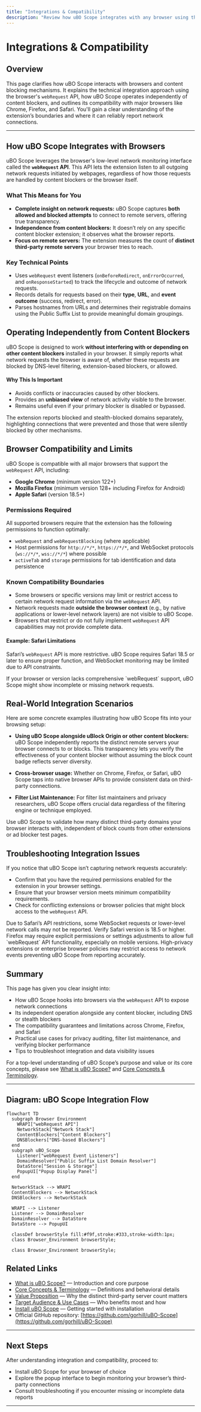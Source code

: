 ```yaml
---
title: "Integrations & Compatibility"
description: "Review how uBO Scope integrates with any browser using the webRequest API, works independently of which content blocker is installed, and supports major browsers including Chrome, Firefox, and Safari. Understand compatibility limits and where integration boundaries exist."
---
```


# Integrations & Compatibility

## Overview

This page clarifies how uBO Scope interacts with browsers and content blocking mechanisms. It explains the technical integration approach using the browser's `webRequest` API, how uBO Scope operates independently of content blockers, and outlines its compatibility with major browsers like Chrome, Firefox, and Safari. You'll gain a clear understanding of the extension’s boundaries and where it can reliably report network connections.

---

## How uBO Scope Integrates with Browsers

uBO Scope leverages the browser's low-level network monitoring interface called the **`webRequest` API**. This API lets the extension listen to all outgoing network requests initiated by webpages, regardless of how those requests are handled by content blockers or the browser itself.

### What This Means for You
- **Complete insight on network requests:** uBO Scope captures **both allowed and blocked attempts** to connect to remote servers, offering true transparency.
- **Independence from content blockers:** It doesn’t rely on any specific content blocker extension; it observes what the browser reports.
- **Focus on remote servers:** The extension measures the count of **distinct third-party remote servers** your browser tries to reach.

### Key Technical Points
- Uses `webRequest` event listeners (`onBeforeRedirect`, `onErrorOccurred`, and `onResponseStarted`) to track the lifecycle and outcome of network requests.
- Records details for requests based on their **type**, **URL**, and **event outcome** (success, redirect, error).
- Parses hostnames from URLs and determines their registrable domains using the Public Suffix List to provide meaningful domain groupings.


## Operating Independently from Content Blockers

uBO Scope is designed to work **without interfering with or depending on other content blockers** installed in your browser. It simply reports what network requests the browser is aware of, whether these requests are blocked by DNS-level filtering, extension-based blockers, or allowed.

#### Why This Is Important
- Avoids conflicts or inaccuracies caused by other blockers.
- Provides an **unbiased view** of network activity visible to the browser.
- Remains useful even if your primary blocker is disabled or bypassed.

<Info>
The extension reports blocked and stealth-blocked domains separately, highlighting connections that were prevented and those that were silently blocked by other mechanisms.
</Info>

## Browser Compatibility and Limits

uBO Scope is compatible with all major browsers that support the `webRequest` API, including:

- **Google Chrome** (minimum version 122+)
- **Mozilla Firefox** (minimum version 128+ including Firefox for Android)
- **Apple Safari** (version 18.5+)

### Permissions Required
All supported browsers require that the extension has the following permissions to function optimally:

- `webRequest` and `webRequestBlocking` (where applicable)
- Host permissions for `http://*/*`, `https://*/*`, and WebSocket protocols (`ws://*/*`, `wss://*/*`) where possible
- `activeTab` and `storage` permissions for tab identification and data persistence

### Known Compatibility Boundaries
- Some browsers or specific versions may limit or restrict access to certain network request information via the `webRequest` API.
- Network requests made **outside the browser context** (e.g., by native applications or lower-level network layers) are not visible to uBO Scope.
- Browsers that restrict or do not fully implement `webRequest` API capabilities may not provide complete data.

#### Example: Safari Limitations
Safari’s `webRequest` API is more restrictive. uBO Scope requires Safari 18.5 or later to ensure proper function, and WebSocket monitoring may be limited due to API constraints.

<Warning>
If your browser or version lacks comprehensive `webRequest` support, uBO Scope might show incomplete or missing network requests.
</Warning>

## Real-World Integration Scenarios

Here are some concrete examples illustrating how uBO Scope fits into your browsing setup:

- **Using uBO Scope alongside uBlock Origin or other content blockers:** uBO Scope independently reports the distinct remote servers your browser connects to or blocks. This transparency lets you verify the effectiveness of your content blocker without assuming the block count badge reflects server diversity.

- **Cross-browser usage:** Whether on Chrome, Firefox, or Safari, uBO Scope taps into native browser APIs to provide consistent data on third-party connections.

- **Filter List Maintenance:** For filter list maintainers and privacy researchers, uBO Scope offers crucial data regardless of the filtering engine or technique employed.

<Check>
Use uBO Scope to validate how many distinct third-party domains your browser interacts with, independent of block counts from other extensions or ad blocker test pages.
</Check>

## Troubleshooting Integration Issues

If you notice that uBO Scope isn’t capturing network requests accurately:

- Confirm that you have the required permissions enabled for the extension in your browser settings.
- Ensure that your browser version meets minimum compatibility requirements.
- Check for conflicting extensions or browser policies that might block access to the `webRequest` API.

<AccordionGroup title="Common Compatibility Troubleshooting"> 
<Accordion title="Missing Requests on Safari">
Due to Safari’s API restrictions, some WebSocket requests or lower-level network calls may not be reported. Verify Safari version is 18.5 or higher.
</Accordion>
<Accordion title="Blocked Permissions in Firefox">
Firefox may require explicit permissions or settings adjustments to allow full `webRequest` API functionality, especially on mobile versions.
</Accordion>
<Accordion title="Conflicts with Privacy Extensions">
High-privacy extensions or enterprise browser policies may restrict access to network events preventing uBO Scope from reporting accurately.
</Accordion>
</AccordionGroup>


## Summary

This page has given you clear insight into:
- How uBO Scope hooks into browsers via the `webRequest` API to expose network connections
- Its independent operation alongside any content blocker, including DNS or stealth blockers
- The compatibility guarantees and limitations across Chrome, Firefox, and Safari
- Practical use cases for privacy auditing, filter list maintenance, and verifying blocker performance
- Tips to troubleshoot integration and data visibility issues

For a top-level understanding of uBO Scope’s purpose and value or its core concepts, please see [What is uBO Scope?](/overview/product-introduction/what-is-ubo-scope) and [Core Concepts & Terminology](/overview/core-concepts-and-architecture/fundamental-concepts).


---

## Diagram: uBO Scope Integration Flow
```mermaid
flowchart TD
  subgraph Browser Environment
    WRAPI["webRequest API"]
    NetworkStack["Network Stack"]
    ContentBlockers["Content Blockers"]
    DNSBlockers["DNS-based Blockers"]
  end
  subgraph uBO_Scope
    Listener["webRequest Event Listeners"]
    DomainResolver["Public Suffix List Domain Resolver"]
    DataStore["Session & Storage"]
    PopupUI["Popup Display Panel"]
  end

  NetworkStack --> WRAPI
  ContentBlockers --> NetworkStack
  DNSBlockers --> NetworkStack

  WRAPI --> Listener
  Listener --> DomainResolver
  DomainResolver --> DataStore
  DataStore --> PopupUI

  classDef browserStyle fill:#f9f,stroke:#333,stroke-width:1px;
  class Browser_Environment browserStyle;

  class Browser_Environment browserStyle;
```


## Related Links

- [What is uBO Scope?](/overview/product-introduction/what-is-ubo-scope) — Introduction and core purpose
- [Core Concepts & Terminology](/overview/core-concepts-and-architecture/fundamental-concepts) — Definitions and behavioral details
- [Value Proposition](/overview/product-introduction/value-proposition) — Why the distinct third-party server count matters
- [Target Audience & Use Cases](/overview/product-introduction/target-audience-use-cases) — Who benefits most and how
- [Install uBO Scope](/getting-started/installation-configuration/install-ubo-scope) — Getting started with installation
- Official GitHub repository: [https://github.com/gorhill/uBO-Scope](https://github.com/gorhill/uBO-Scope)


---

## Next Steps

After understanding integration and compatibility, proceed to:

- Install uBO Scope for your browser of choice
- Explore the popup interface to begin monitoring your browser’s third-party connections
- Consult troubleshooting if you encounter missing or incomplete data reports



---